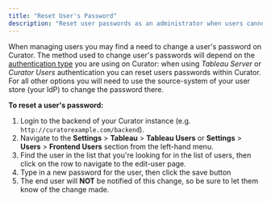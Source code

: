 ---
title: "Reset User's Password"
description: "Reset user passwords as an administrator when users cannot access their accounts or have forgotten credentials."
---

When managing users you may find a need to change a user's password on Curator.  The method used to change user's
passwords will depend on the [authentication type](https://curator.interworks.com/page/kb/setupauthentication/authentication-methods-overview/1088)
you are using on Curator: when using *Tableau Server* or *Curator Users* authentication you can reset users passwords
within Curator.  For all other options you will need to use the source-system of your user store (your IdP) to change the
password there.

**To reset a user's password:**

1. Login to the backend of your Curator instance (e.g. `http://curatorexample.com/backend`).
2. Navigate to the **Settings** > **Tableau** > **Tableau Users** or **Settings** > **Users** > **Frontend Users** section
from the left-hand menu.
3. Find the user in the list that you're looking for in the list of users, then click on the row to navigate to the
edit-user page.
4. Type in a new password for the user, then click the save button
5. The end user will **NOT** be notified of this change, so be sure to let them know of the change made.
